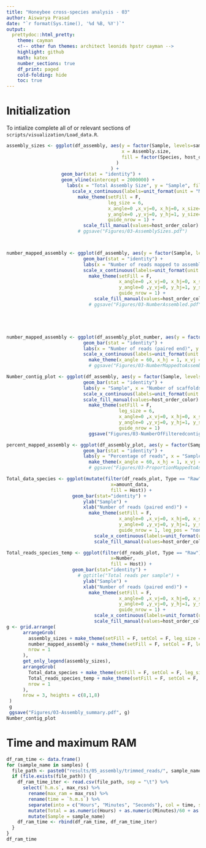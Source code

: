 ```yaml
---
title: "Honeybee cross-species analysis - 03"
author: Aiswarya Prasad
date: "`r format(Sys.time(), '%d %B, %Y')`"
output:
  prettydoc::html_pretty:
    theme: cayman
    <!-- other fun themes: architect leonids hpstr cayman -->
    highlight: github
    math: katex
    number_sections: true
    df_print: paged
    cold-folding: hide
    toc: true
---
```


# Initialization

To intialize complete all of or relevant sections of `scripts/visualization/Load_data.R`.

```r
assembly_sizes <- ggplot(df_assembly, aes(y = factor(Sample, levels=samples),
                                          x = Assembly.size,
                                          fill = factor(Species, host_order)
                                        )
                                      ) +
                    geom_bar(stat = "identity") +
                    geom_vline(xintercept = 2000000) +
                      labs(x = "Total Assembly Size", y = "Sample", fill = "Host Species") +
                        scale_x_continuous(labels=unit_format(unit = "M", scale = 1e-6)) +
                          make_theme(setFill = F,
                                     leg_size = 6,
                                     x_angle=0 ,x_vj=0, x_hj=0, x_size=12,
                                     y_angle=0 ,y_vj=0, y_hj=1, y_size=7,
                                     guide_nrow = 1) +
                            scale_fill_manual(values=host_order_color)
                          # ggsave("Figures/03-AssemblySizes.pdf")



number_mapped_assembly <- ggplot(df_assembly, aes(y = factor(Sample, levels=samples), x = Number.mapped, fill = factor(Species, host_order))) +
                            geom_bar(stat = "identity") +
                            labs(x = "Number of reads mapped to assembly", y = "Sample", fill = "Type") +
                            scale_x_continuous(labels=unit_format(unit = "M", scale = 1e-6)) +
                              make_theme(setFill = F,
                                         x_angle=0 ,x_vj=0, x_hj=0, x_size=12,
                                         y_angle=0 ,y_vj=0, y_hj=1, y_size=7,
                                         guide_nrow = 1) +
                                scale_fill_manual(values=host_order_color)
                              # ggsave("Figures/03-NumberAssembled.pdf")





number_mapped_assembly <- ggplot(df_assembly_plot_number, aes(y = factor(Sample, levels=samples), x = Number, fill = factor(Type, levels = c("Unmapped", "Mapped")))) +
                            geom_bar(stat = "identity") +
                            labs(x = "Number of reads (paired end)", y = "Sample", fill = "Type") +
                            scale_x_continuous(labels=unit_format(unit = "M", scale = 1e-6)) +
                              make_theme(x_angle = 60, x_hj = 1, x_vj = 1, max_colors = length(unique(df_assembly_plot$Type)), x_size = 7, guide_nrow = 1)
                              # ggsave("Figures/03-NumberMappedtoAssembly.pdf")

Number_contig_plot <- ggplot(df_assembly, aes(y = factor(Sample, levels=samples), x = Number.of.filtered.scaffolds, fill = factor(Species, levels = rev(host_order)))) +
                            geom_bar(stat = "identity") +
                            labs(y = "Sample", x = "Number of scaffolds", fill = "Host") +
                            scale_x_continuous(labels=unit_format(unit = "K", scale = 1e-4)) +
                            scale_fill_manual(values=host_order_color) +
                              make_theme(setFill = F,
                                         leg_size = 6,
                                         x_angle=0 ,x_vj=0, x_hj=0, x_size=12,
                                         y_angle=0 ,y_vj=0, y_hj=1, y_size=7,
                                         guide_nrow = 1)
                              ggsave("Figures/03-NumberOfFilteredcontigs.pdf")

percent_mapped_assembly <- ggplot(df_assembly_plot, aes(y = factor(Sample, levels=samples), x = Percent, fill = factor(Type, levels = c("Unmapped", "Mapped")))) +
                            geom_bar(stat = "identity") +
                            labs(y = "Percentage of reads", x = "Sample", fill = "Type") +
                              make_theme(x_angle = 60, x_hj = 1, x_vj = 1, max_colors = length(unique(df_assembly_plot$Type)), x_size = 7, guide_nrow = 1)
                              # ggsave("Figures/03-ProportionMappedtoAssembly.pdf")

Total_data_species <- ggplot(mutate(filter(df_reads_plot, Type == "Raw" ), amount_data = Number*2*150), aes(y=factor(Sample, levels = samples),
                                      x=amount_data,
                                      fill = Host)) +
                        geom_bar(stat="identity") +
                            ylab("Sample") +
                            xlab("Number of reads (paired end)") +
                              make_theme(setFill = F,
                                         x_angle=0 ,x_vj=0, x_hj=0, x_size=12,
                                         y_angle=0 ,y_vj=0, y_hj=1, y_size=7,
                                         guide_nrow = 1, leg_pos = "none") +
                                scale_x_continuous(labels=unit_format(unit = "G", scale = 1e-9)) +
                                scale_fill_manual(values=host_order_color)

Total_reads_species_temp <- ggplot(filter(df_reads_plot, Type == "Raw"), aes(y=factor(Sample, levels = samples),
                                      x=Number,
                                      fill = Host)) +
                        geom_bar(stat="identity") +
                          # ggtitle("Total reads per sample") +
                            ylab("Sample") +
                            xlab("Number of reads (paired end)") +
                              make_theme(setFill = F,
                                         x_angle=0 ,x_vj=0, x_hj=0, x_size=12,
                                         y_angle=0 ,y_vj=0, y_hj=1, y_size=7,
                                         guide_nrow = 1) +
                                scale_x_continuous(labels=unit_format(unit = "M", scale = 1e-6)) +
                                scale_fill_manual(values=host_order_color)
g <- grid.arrange(
      arrangeGrob(
        assembly_sizes + make_theme(setFill = F, setCol = F, leg_size = 6, y_size = 5, y_hj = 1, y_vj = 1, x_size = 8, guide_nrow = 1, leg_pos = "none"),
        number_mapped_assembly + make_theme(setFill = F, setCol = F, leg_size = 6, y_size = 5, y_hj = 1, y_vj = 1, x_size = 8, guide_nrow = 1, leg_pos = "none"),
        nrow = 1
      ),
      get_only_legend(assembly_sizes),
      arrangeGrob(
        Total_data_species + make_theme(setFill = F, setCol = F, leg_size = 6, y_size = 5, y_hj = 1, y_vj = 1, x_size = 8, guide_nrow = 2, leg_pos = "none"),
        Total_reads_species_temp + make_theme(setFill = F, setCol = F, leg_size = 6, y_size = 5, y_hj = 1, y_vj = 1, x_size = 8, guide_nrow = 1, leg_pos = "none"),
        nrow = 1
      ),
      nrow = 3, heights = c(8,1,8)
 )
 g
 ggsave("Figures/03-Assembly_summary.pdf", g)
Number_contig_plot
```

# Time and maximum RAM

```r
df_ram_time <- data.frame()
for (sample_name in samples) {
  file_path <- paste0("results/05_assembly/trimmed_reads/", sample_name, "_assemble_metagenomes.benchmark")
  if (file.exists(file_path)) {
    df_ram_time_iter <- read.csv(file_path, sep = "\t") %>%
      select(`h.m.s`, max_rss) %>%
        rename(max_ram = max_rss) %>%
        rename(time = `h.m.s`) %>%
        separate(into = c("Hours", "Minutes", "Seconds"), col = time, sep = ":") %>%
        mutate(Total = as.numeric(Hours) + as.numeric(Minutes)/60 + as.numeric(Seconds)/(60*60)) %>%
        mutate(Sample = sample_name)
    df_ram_time <- rbind(df_ram_time, df_ram_time_iter)
  }
}
df_ram_time
```